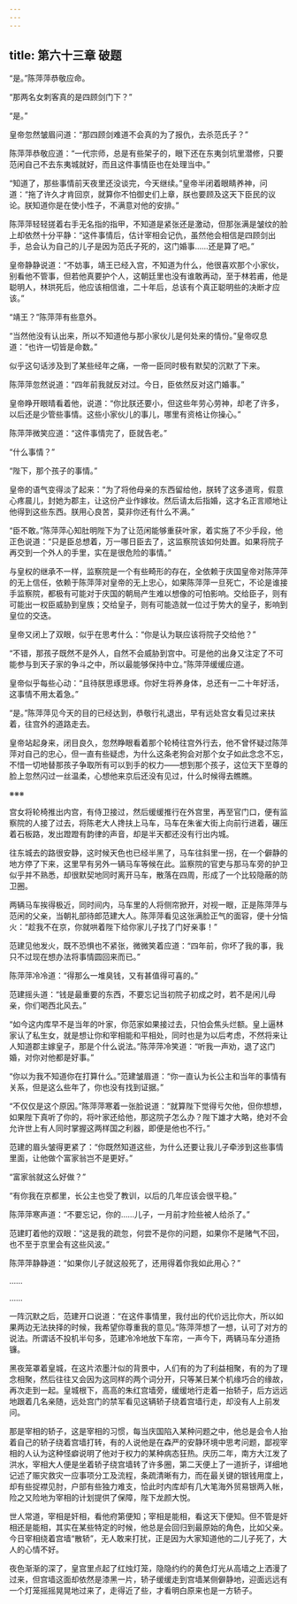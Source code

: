 ```yaml
---
---
---
```

title: 第六十三章 破题
---




“是。”陈萍萍恭敬应命。

“那两名女刺客真的是四顾剑门下？”

“是。”

皇帝忽然皱眉问道：“那四顾剑难道不会真的为了报仇，去杀范氏子？”

陈萍萍恭敬应道：“一代宗师，总是有些架子的，眼下还在东夷剑坑里潜修，只要范闲自己不去东夷城就好，而且这件事情臣也在处理当中。”

“知道了，那些事情前天夜里还没谈完，今天继续。”皇帝半闭着眼睛养神，问道：“拖了许久才肯回京，就算你不怕御史们上章，朕也要顾及这天下臣民的议论。朕知道你是在使小性子，不满意对他的安排。”

陈萍萍轻轻搓着右手无名指的指甲，不知道是紧张还是激动，但那张满是皱纹的脸上却依然十分平静：“这件事情后，估计宰相会记仇，虽然他会相信是四顾剑出手，总会认为自己的儿子是因为范氏子死的，这门婚事……还是算了吧。”

皇帝静静说道：“不妨事，靖王已经入宫，不知道为什么，他很喜欢那个小家伙，别看他不管事，但若他真要护个人，这朝廷里也没有谁敢再动，至于林若甫，他是聪明人，林珙死后，他应该相信谁，二十年后，总该有个真正聪明些的决断才应该。”

“靖王？”陈萍萍有些意外。

“当然他没有认出来，所以不知道他与那小家伙儿是何处来的情份。”皇帝叹息道：“也许一切皆是命数。”

似乎这句话涉及到了某些经年之痛，一帝一臣同时极有默契的沉默了下来。

陈萍萍忽然说道：“四年前我就反对过。今日，臣依然反对这门婚事。”

皇帝睁开眼晴看着他，说道：“你比朕还要小，但这些年劳心劳神，却老了许多，以后还是少管些事情。这些小家伙儿的事儿，哪里有资格让你操心。”

陈萍萍微笑应道：“这件事情完了，臣就告老。”

“什么事情？”

“陛下，那个孩子的事情。”

皇帝的语气变得淡了起来：“为了将他母亲的东西留给他，朕转了这多道弯，假意心疼晨儿，封她为郡主，让这份产业作嫁妆。然后请太后指婚，这才名正言顺地让他得到这些东西。朕用心良苦，莫非你还有什么不满。”

“臣不敢。”陈萍萍心知肚明陛下为了让范闲能够重获叶家，着实施了不少手段，他正色说道：“只是臣总想着，万一哪日臣去了，这监察院该如何处置。如果将院子再交到一个外人的手里，实在是很危险的事情。”

与皇权的继承不一样，监察院是一个有些畸形的存在，全依赖于庆国皇帝对陈萍萍的无上信任，依赖于陈萍萍对皇帝的无上忠心，如果陈萍萍一旦死亡，不论是谁接手监察院，都极有可能对于庆国的朝局产生难以想像的可怕影响。交给臣子，则有可能出一权臣威胁到皇族；交给皇子，则有可能造就一位过于势大的皇子，影响到皇位的交迭。

皇帝又闭上了双眼，似乎在思考什么：“你是认为联应该将院子交给他？”

“不错，那孩子既然不是外人，自然不会威胁到宫中。可是他的出身又注定了不可能参与到天子家的争斗之中，所以最能够保持中立。”陈萍萍缓缓应道。

皇帝似乎每些心动：“且待朕思琢思琢。你好生将养身体，总还有一二十年好活，这事情不用太着急。”

“是。”陈萍萍见今天的目的已经达到，恭敬行礼退出，早有远处宫女看见过来扶着，往宫外的道路走去。

皇帝站起身来，闭目良久，忽然睁眼看着那个轮椅往宫外行去，他不曾怀疑过陈萍萍对自己的忠心，但一直有些疑虑，为什么这条老狗会对那个女子如此念念不忘，不惜一切地替那孩子争取所有可以到手的权力——想到那个孩子，这位天下至尊的脸上忽然闪过一丝温柔，心想他来京后还没有见过，什么时候得去瞧瞧。

※※※

宫女将轮椅推出内宫，有侍卫接过，然后缓缓推行在外宫里，再至官门口，便有监察院的人接了过去，将陈老大人搀扶上马车，马车在朱雀大街上向前行进着，碾压着石板路，发出蹬蹬有韵律的声音，却是半天都还没有行出内城。

往东城去的路很安静，这时候天色也已经半黑了，马车往斜里一拐，在一个僻静的地方停了下来，这里早有另外一辆马车等候在此。监察院的官吏与那马车旁的护卫似乎并不熟悉，却很默契地同时离开马车，散落在四周，形成了一个比较隐蔽的防卫圈。

两辆马车挨得极近，同时间内，马车里的人将侧帘掀开，对视一眼，正是陈萍萍与范闲的父亲，当朝礼部待郎范建大人。陈萍萍看见这张满脸正气的面容，便十分恼火：“趁我不在京，你就哄着陛下给你家儿子找了门好亲事！”

范建见他发火，既不恐惧也不紧张，微微笑着应道：“四年前，你坏了我的事，我只不过现在想办法将事情圆回来而已。”

陈萍萍冷冷道：“得那么一堆臭钱，又有甚值得可喜的。”

范建摇头道：“钱是最重要的东西，不要忘记当初院子初成之时，若不是闲儿母亲，你们喝西北风去。”

“如今这内库早不是当年的叶家，你范家如果接过去，只怕会焦头烂额。皇上逼林家认了私生女，就是想让你和宰相能和平相处，同时也是为以后考虑，不然将来让人知道郡主嫁皇子，那是个什么说法。”陈萍萍冷笑道：“听我一声劝，退了这门婚，对你对他都是好事。”

“你以为我不知道你在打算什么。”范建皱眉道：“你一直认为长公主和当年的事情有关系，但是这么些年了，你也没有找到证据。”

“不仅仅是这个原因。”陈萍萍寒着一张脸说道：“就算陛下觉得亏欠他，但你想想，如果陛下真听了你的，将叶家还给他，那这院子怎么办？陛下雄才大略，绝对不会允许世上有人同时掌握这两样国之利器，即便是他也不行。”

范建的眉头皱得更紧了：“你既然知道这些，为什么还要让我儿子牵涉到这些事情里面，让他做个富家翁岂不是更好。”

“富家翁就这么好做？”

“有你我在京都里，长公主也受了教训，以后的几年应该会很平稳。”

陈萍萍寒声道：“不要忘记，你的……儿子，一月前才险些被人给杀了。”

范建盯着他的双眼：“这是我的疏忽，何尝不是你的问题，如果你不是赌气不回，也不至于京里会有这些风波。”

陈萍萍静静道：“如果你儿子就这般死了，还用得着你我如此用心？”

……

……

一阵沉默之后，范建开口说道：“在这件事情里，我付出的代价远比你大，所以如果两边无法抉择的时候，我希望你尊重我的意见。”陈萍萍想了一想，认可了对方的说法。所谓话不投机半句多，范建冷冷地放下车帘，一声今下，两辆马车分道扬镰。

黑夜笼罩着皇城，在这片浓墨汁似的背景中，人们有的为了利益相聚，有的为了理念相聚，然后往往又会因为这同样的两个词分开，只等某日某个机缘巧合的缘故，再次走到一起。皇城根下，高高的朱红宫墙旁，缓缓地行走着一抬轿子，后方远远地跟着几名亲随，远处宫门的禁军看见这辆轿子绕着宫墙行走，却没有人上前发问。

那是宰相的轿子，这是宰相的习惯，每当庆国陷入某种问题之中，他总是会令人抬着自己的轿子绕着宫墙打转，有的人说他是在森严的安静环境中思考问题，鄙视宰相的人认为这种怪癖说明了他对于权力的某种病态狂热。庆历二年，南方大江发了洪水，宰相大人便是坐着轿子绕宫墙转了许多圈，第二天便上了一道折子，详细地记述了赈灾救灾一应事项分工及流程，条疏清晰有力，而在最关键的银钱用度上，却有些捉襟见肘，户部有些独力难支，恰此时内库却有几大笔海外贸易银两入帐，险之又险地为宰相的计划提供了保障，陛下龙颜大悦。

世人常道，宰相是奸相，看他府第便知；宰相是能相，看这天下便知。但不管是奸相还是能相，其实在某些特定的时候，他总是会回归到最原始的角色，比如父亲。今日宰相绕着宫墙“散轿”，无人敢来打扰，正是因为大家知道他的二儿子死了，大人的心情不好。

夜色渐渐的深了，皇宫里点起了红烛灯笼，隐隐约约的黄色灯光从高墙之上洒漫了过来，但宫墙这面却依然是漆黑一片，轿子缓缓走到宫墙某侧僻静地，迎面远远有一个灯笼摇摇晃晃地过来了，走得近了些，才看明白原来也是一方轿子。